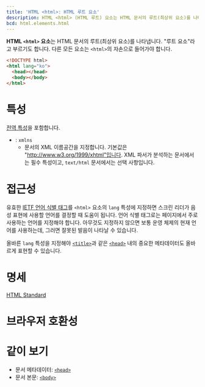 ```yaml
---
title: 'HTML <html>: HTML 루트 요소'
description: HTML <html> (HTML 루트) 요소는 HTML 문서의 루트(최상위 요소)를 나타냅니다. "루트 요소"라고 부르기도 합니다.
bcd: html.elements.html
---
```


**HTML `<html>` 요소**는 HTML 문서의 루트(최상위 요소)를 나타냅니다. "루트 요소"라고 부르기도 합니다. 다른 모든 요소는 `<html>`의 자손으로 들어가야 합니다.

```html
<!DOCTYPE html>
<html lang="ko">
  <head></head>
  <body></body>
</html>
```

# 특성

[전역 특성](/docs/Web/HTML/Global_attributes)을 포함합니다.

- : `xmlns`
  - 문서의 XML 이름공간을 지정합니다. 기본값은 "http://www.w3.org/1999/xhtml"입니다. XML 파서가 분석하는 문서에서는 필수 특성이고, `text/html` 문서에서는 선택 사항입니다.

# 접근성

유효한 [IETF 언어 식별 태그](https://www.ietf.org/rfc/bcp/bcp47.txt)를 `<html>` 요소의 `lang` 특성에 지정하면 스크린 리더가 음성 표현에 사용할 언어를 결정할 때 도움이 됩니다. 언어 식별 태그로는 페이지에서 주로 사용하는 언어를 지정해야 합니다. 아무것도 지정하지 않으면 보통 운영 체제의 현재 언어를 사용하는데, 그러면 잘못된 발음이 나타날 수 있습니다.

올바른 `lang` 특성을 지정해야 [`<title>`](./title)과 같은 [`<head>`](./head) 내의 중요한 메타데이터도 올바르게 표현할 수 있습니다.

# 명세

[HTML Standard](https://html.spec.whatwg.org/multipage/semantics.html#the-html-element)

# 브라우저 호환성

<BrowserCompat data={props.bcd} />

# 같이 보기

- 문서 메타데이터: [`<head>`](./head)
- 문서 본문: [`<body>`](./body)
